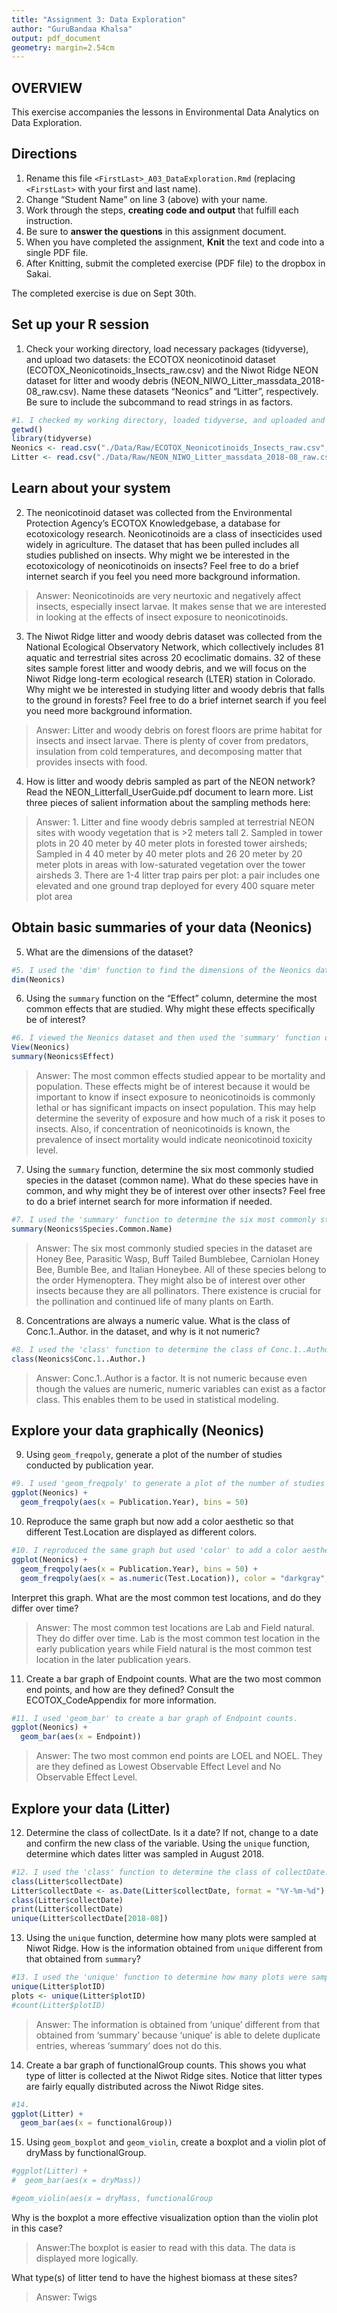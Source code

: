 ```yaml
---
title: "Assignment 3: Data Exploration"
author: "GuruBandaa Khalsa"
output: pdf_document
geometry: margin=2.54cm
---
```


## OVERVIEW

This exercise accompanies the lessons in Environmental Data Analytics on Data Exploration.

## Directions

1.  Rename this file `<FirstLast>_A03_DataExploration.Rmd` (replacing `<FirstLast>` with your first and last name).
2.  Change "Student Name" on line 3 (above) with your name.
3.  Work through the steps, **creating code and output** that fulfill each instruction.
4.  Be sure to **answer the questions** in this assignment document.
5.  When you have completed the assignment, **Knit** the text and code into a single PDF file.
6.  After Knitting, submit the completed exercise (PDF file) to the dropbox in Sakai.

The completed exercise is due on Sept 30th.

## Set up your R session

1.  Check your working directory, load necessary packages (tidyverse), and upload two datasets: the ECOTOX neonicotinoid dataset (ECOTOX_Neonicotinoids_Insects_raw.csv) and the Niwot Ridge NEON dataset for litter and woody debris (NEON_NIWO_Litter_massdata_2018-08_raw.csv). Name these datasets "Neonics" and "Litter", respectively. Be sure to include the subcommand to read strings in as factors.

```r
#1. I checked my working directory, loaded tidyverse, and uploaded and named two datasets.
getwd()
library(tidyverse)
Neonics <- read.csv("./Data/Raw/ECOTOX_Neonicotinoids_Insects_raw.csv", stringsAsFactors=TRUE)
Litter <- read.csv("./Data/Raw/NEON_NIWO_Litter_massdata_2018-08_raw.csv", stringsAsFactors=TRUE)
```

## Learn about your system

2.  The neonicotinoid dataset was collected from the Environmental Protection Agency's ECOTOX Knowledgebase, a database for ecotoxicology research. Neonicotinoids are a class of insecticides used widely in agriculture. The dataset that has been pulled includes all studies published on insects. Why might we be interested in the ecotoxicology of neonicotinoids on insects? Feel free to do a brief internet search if you feel you need more background information.

> Answer: Neonicotinoids are very neurtoxic and negatively affect insects, especially insect larvae.  It makes sense that we are interested in looking at the effects of insect exposure to neonicotinoids.

3.  The Niwot Ridge litter and woody debris dataset was collected from the National Ecological Observatory Network, which collectively includes 81 aquatic and terrestrial sites across 20 ecoclimatic domains. 32 of these sites sample forest litter and woody debris, and we will focus on the Niwot Ridge long-term ecological research (LTER) station in Colorado. Why might we be interested in studying litter and woody debris that falls to the ground in forests? Feel free to do a brief internet search if you feel you need more background information.

> Answer: Litter and woody debris on forest floors are prime habitat for insects and insect larvae.  There is plenty of cover from predators, insulation from cold temperatures, and decomposing matter that provides insects with food.

4.  How is litter and woody debris sampled as part of the NEON network? Read the NEON_Litterfall_UserGuide.pdf document to learn more. List three pieces of salient information about the sampling methods here:

> Answer: 
 1. Litter and fine woody debris sampled at terrestrial NEON sites with woody vegetation that is >2 meters tall
 2. Sampled in tower plots in 20 40 meter by 40 meter plots in forested tower airsheds; Sampled in 4 40 meter by 40 meter plots and 26 20 meter by 20 meter plots in areas with low-saturated vegetation over the tower airsheds
 3. There are 1-4 litter trap pairs per plot: a pair includes one elevated and one ground trap deployed for every 400 square meter plot area

## Obtain basic summaries of your data (Neonics)

5.  What are the dimensions of the dataset?

```r
#5. I used the 'dim' function to find the dimensions of the Neonics dataset.
dim(Neonics)
```

6.  Using the `summary` function on the "Effect" column, determine the most common effects that are studied. Why might these effects specifically be of interest?

```r
#6. I viewed the Neonics dataset and then used the 'summary' function on the "Effect" column to determine the most common effects that are studied.
View(Neonics)
summary(Neonics$Effect)
```

> Answer: The most common effects studied appear to be mortality and population.  These effects might be of interest because it would be important to know if insect exposure to neonicotinoids is commonly lethal or has significant impacts on insect population.  This may help determine the severity of exposure and how much of a risk it poses to insects.  Also, if concentration of neonicotinoids is known, the prevalence of insect mortality would indicate neonicotinoid toxicity level.

7.  Using the `summary` function, determine the six most commonly studied species in the dataset (common name). What do these species have in common, and why might they be of interest over other insects? Feel free to do a brief internet search for more information if needed.

```r
#7. I used the 'summary' function to determine the six most commonly studied species in the dataset.
summary(Neonics$Species.Common.Name)
```

> Answer: The six most commonly studied species in the dataset are Honey Bee, Parasitic Wasp, Buff Tailed Bumblebee, Carniolan Honey Bee, Bumble Bee, and Italian Honeybee.  All of these species belong to the order Hymenoptera.  They might also be of interest over other insects because they are all pollinators.  There existence is crucial for the pollination and continued life of many plants on Earth.

8.  Concentrations are always a numeric value. What is the class of Conc.1..Author. in the dataset, and why is it not numeric?

```r
#8. I used the 'class' function to determine the class of Conc.1..Author in the Neonics dataset.  
class(Neonics$Conc.1..Author.)
```

> Answer: Conc.1..Author is a factor.  It is not numeric because even though the values are numeric, numeric variables can exist as a factor class.  This enables them to be used in statistical modeling.

## Explore your data graphically (Neonics)

9.  Using `geom_freqpoly`, generate a plot of the number of studies conducted by publication year.

```r
#9. I used 'geom_freqpoly' to generate a plot of the number of studies conducted by publication year.
ggplot(Neonics) +
  geom_freqpoly(aes(x = Publication.Year), bins = 50)
```

10. Reproduce the same graph but now add a color aesthetic so that different Test.Location are displayed as different colors.

```r
#10. I reproduced the same graph but used 'color' to add a color aesthetic for different Test.Location 
ggplot(Neonics) +
  geom_freqpoly(aes(x = Publication.Year), bins = 50) +
  geom_freqpoly(aes(x = as.numeric(Test.Location)), color = "darkgray", bins = 50)
```

Interpret this graph. What are the most common test locations, and do they differ over time?

> Answer: The most common test locations are Lab and Field natural.  They do differ over time.  Lab is the most common test location in the early publication years while Field natural is the most common test location in the later publication years.

11. Create a bar graph of Endpoint counts. What are the two most common end points, and how are they defined? Consult the ECOTOX_CodeAppendix for more information.

```r
#11. I used 'geom_bar' to create a bar graph of Endpoint counts.
ggplot(Neonics) +
  geom_bar(aes(x = Endpoint))
```

> Answer: The two most common end points are LOEL and NOEL.  They are they defined as Lowest Observable Effect Level and No Observable Effect Level.

## Explore your data (Litter)

12. Determine the class of collectDate. Is it a date? If not, change to a date and confirm the new class of the variable. Using the `unique` function, determine which dates litter was sampled in August 2018.

```r
#12. I used the 'class' function to determine the class of collectDate.  It was not a date.  It was a factor.  I changed it to a date.
class(Litter$collectDate)
Litter$collectDate <- as.Date(Litter$collectDate, format = "%Y-%m-%d")
class(Litter$collectDate)
print(Litter$collectDate)
unique(Litter$collectDate[2018-08])
```

13. Using the `unique` function, determine how many plots were sampled at Niwot Ridge. How is the information obtained from `unique` different from that obtained from `summary`?

```r
#13. I used the 'unique' function to determine how many plots were sampled at Niwot Ridge.
unique(Litter$plotID)
plots <- unique(Litter$plotID)
#count(Litter$plotID)
```

> Answer: The information is obtained from 'unique' different from that obtained from 'summary' because 'unique' is able to delete duplicate entries, whereas 'summary' does not do this.

14. Create a bar graph of functionalGroup counts. This shows you what type of litter is collected at the Niwot Ridge sites. Notice that litter types are fairly equally distributed across the Niwot Ridge sites.

```r
#14.
ggplot(Litter) +
  geom_bar(aes(x = functionalGroup))
```

15. Using `geom_boxplot` and `geom_violin`, create a boxplot and a violin plot of dryMass by functionalGroup.

```r
#ggplot(Litter) +
#  geom_bar(aes(x = dryMass))

#geom_violin(aes(x = dryMass, functionalGroup
```

Why is the boxplot a more effective visualization option than the violin plot in this case?

> Answer:The boxplot is easier to read with this data.  The data is displayed more logically.

What type(s) of litter tend to have the highest biomass at these sites?

> Answer: Twigs
